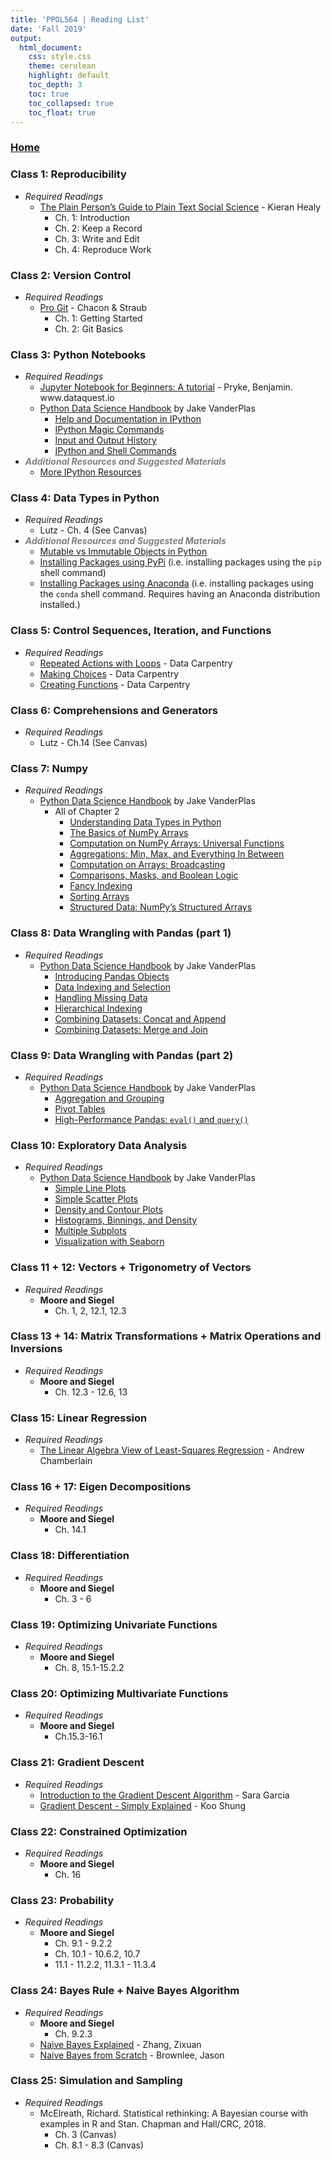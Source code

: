 ```yaml
---
title: 'PPOL564 | Reading List'
date: 'Fall 2019'
output: 
  html_document:
    css: style.css
    theme: cerulean
    highlight: default
    toc_depth: 3
    toc: true
    toc_collapsed: true
    toc_float: true
---
```


### [Home](../index.html)

### Class 1: Reproducibility

- _Required Readings_
  - [The Plain Person's Guide to Plain Text Social Science](http://plain-text.co/) - Kieran Healy
    + Ch. 1: Introduction
    + Ch. 2: Keep a Record
    + Ch. 3: Write and Edit
    + Ch. 4: Reproduce Work
    
    
### Class 2: Version Control

- _Required Readings_
  - [Pro Git](https://git-scm.com/book/en/v2) - Chacon & Straub 
    + Ch. 1: Getting Started
    + Ch. 2: Git Basics
    
### Class 3: Python Notebooks

- _Required Readings_
  + [Jupyter Notebook for Beginners: A tutorial](https://www.dataquest.io/blog/jupyter-notebook-tutorial/) - Pryke, Benjamin. www.dataquest.io
  + [Python Data Science Handbook](https://jakevdp.github.io/PythonDataScienceHandbook/index.html) by Jake VanderPlas
    + [Help and Documentation in IPython](https://jakevdp.github.io/PythonDataScienceHandbook/01.01-help-and-documentation.html)
    + [IPython Magic Commands](https://jakevdp.github.io/PythonDataScienceHandbook/01.03-magic-commands.html)
    + [Input and Output History](https://jakevdp.github.io/PythonDataScienceHandbook/01.04-input-output-history.html)
    + [IPython and Shell Commands](https://jakevdp.github.io/PythonDataScienceHandbook/01.05-ipython-and-shell-commands.html)
    
- <font color = "grey">**_Additional Resources and Suggested Materials_**</font> 
  + [More IPython Resources](https://jakevdp.github.io/PythonDataScienceHandbook/01.08-more-ipython-resources.html)
  
### Class 4: Data Types in Python

- _Required Readings_
    - Lutz - Ch. 4 (See Canvas)
    
- <font color = "grey">**_Additional Resources and Suggested Materials_**</font> 
    - [Mutable vs Immutable Objects in Python](https://medium.com/@meghamohan/mutable-and-immutable-side-of-python-c2145cf72747)
    - [Installing Packages using PyPi](https://packaging.python.org/tutorials/installing-packages/) (i.e. installing packages using the `pip` shell command)
    - [Installing Packages using Anaconda](https://docs.conda.io/projects/conda/en/latest/user-guide/tasks/manage-pkgs.html) (i.e. installing packages using the `conda` shell command. Requires having an Anaconda distribution installed.)
    
### Class 5: Control Sequences, Iteration, and Functions

- _Required Readings_
    - [Repeated Actions with Loops](https://swcarpentry.github.io/python-novice-inflammation/02-loop/index.html) - Data Carpentry
    - [Making Choices](https://swcarpentry.github.io/python-novice-inflammation/05-cond/index.html) - Data Carpentry
    - [Creating Functions ](https://swcarpentry.github.io/python-novice-inflammation/06-func/index.html) - Data Carpentry
    
### Class 6: Comprehensions and Generators

- _Required Readings_
    - Lutz - Ch.14 (See Canvas)
    
### Class 7: Numpy
  
- _Required Readings_
  - [Python Data Science Handbook](https://jakevdp.github.io/PythonDataScienceHandbook/index.html) by Jake VanderPlas
      + All of Chapter 2
        + [Understanding Data Types in Python](https://jakevdp.github.io/PythonDataScienceHandbook/02.01-understanding-data-types.html)
        + [The Basics of NumPy Arrays](https://jakevdp.github.io/PythonDataScienceHandbook/02.02-the-basics-of-numpy-arrays.html)
        + [Computation on NumPy Arrays: Universal Functions](https://jakevdp.github.io/PythonDataScienceHandbook/02.03-computation-on-arrays-ufuncs.html)
        + [Aggregations: Min, Max, and Everything In Between](https://jakevdp.github.io/PythonDataScienceHandbook/02.04-computation-on-arrays-aggregates.html)
        + [Computation on Arrays: Broadcasting](https://jakevdp.github.io/PythonDataScienceHandbook/02.05-computation-on-arrays-broadcasting.html)
        + [Comparisons, Masks, and Boolean Logic](https://jakevdp.github.io/PythonDataScienceHandbook/02.06-boolean-arrays-and-masks.html)
        + [Fancy Indexing](https://jakevdp.github.io/PythonDataScienceHandbook/02.07-fancy-indexing.html)
        + [Sorting Arrays](https://jakevdp.github.io/PythonDataScienceHandbook/02.08-sorting.html)
        + [Structured Data: NumPy's Structured Arrays](https://jakevdp.github.io/PythonDataScienceHandbook/02.09-structured-data-numpy.html)


### Class 8: Data Wrangling with Pandas (part 1)

- _Required Readings_
  - [Python Data Science Handbook](https://jakevdp.github.io/PythonDataScienceHandbook/index.html) by Jake VanderPlas
     + [Introducing Pandas Objects](https://jakevdp.github.io/PythonDataScienceHandbook/03.01-introducing-pandas-objects.html)
     + [Data Indexing and Selection](https://jakevdp.github.io/PythonDataScienceHandbook/03.02-data-indexing-and-selection.html)
     + [Handling Missing Data](https://jakevdp.github.io/PythonDataScienceHandbook/03.04-missing-values.html)
     + [Hierarchical Indexing](https://jakevdp.github.io/PythonDataScienceHandbook/03.05-hierarchical-indexing.html)
     + [Combining Datasets: Concat and Append](https://jakevdp.github.io/PythonDataScienceHandbook/03.06-concat-and-append.html)
     + [Combining Datasets: Merge and Join](https://jakevdp.github.io/PythonDataScienceHandbook/03.07-merge-and-join.html)

### Class 9: Data Wrangling with Pandas (part 2)

- _Required Readings_
  - [Python Data Science Handbook](https://jakevdp.github.io/PythonDataScienceHandbook/index.html) by Jake VanderPlas
    + [Aggregation and Grouping](https://jakevdp.github.io/PythonDataScienceHandbook/03.08-aggregation-and-grouping.html)
    + [Pivot Tables](https://jakevdp.github.io/PythonDataScienceHandbook/03.09-pivot-tables.html)
    + [High-Performance Pandas: `eval()` and `query()`](https://jakevdp.github.io/PythonDataScienceHandbook/03.12-performance-eval-and-query.html)

### Class 10: Exploratory Data Analysis

- _Required Readings_
  - [Python Data Science Handbook](https://jakevdp.github.io/PythonDataScienceHandbook/index.html) by Jake VanderPlas
     + [Simple Line Plots](https://jakevdp.github.io/PythonDataScienceHandbook/04.01-simple-line-plots.html)
     + [Simple Scatter Plots](https://jakevdp.github.io/PythonDataScienceHandbook/04.02-simple-scatter-plots.html)
     + [Density and Contour Plots](https://jakevdp.github.io/PythonDataScienceHandbook/04.04-density-and-contour-plots.html)
     + [Histograms, Binnings, and Density](https://jakevdp.github.io/PythonDataScienceHandbook/04.05-histograms-and-binnings.html)
     + [Multiple Subplots](https://jakevdp.github.io/PythonDataScienceHandbook/04.08-multiple-subplots.html)
     + [Visualization with Seaborn](https://jakevdp.github.io/PythonDataScienceHandbook/04.14-visualization-with-seaborn.html)

### Class 11 + 12: Vectors + Trigonometry of Vectors 

- _Required Readings_
  - **Moore and Siegel**
      + Ch. 1, 2, 12.1, 12.3

### Class 13 + 14: Matrix Transformations + Matrix Operations and Inversions 

- _Required Readings_
  - **Moore and Siegel**
      + Ch. 12.3 - 12.6, 13

### Class 15: Linear Regression 

- _Required Readings_
  - [The Linear Algebra View of Least-Squares Regression](https://medium.com/@andrew.chamberlain/the-linear-algebra-view-of-least-squares-regression-f67044b7f39b) - Andrew Chamberlain

### Class 16 + 17: Eigen Decompositions

- _Required Readings_
  - **Moore and Siegel**
      + Ch. 14.1

### Class 18: Differentiation

- _Required Readings_
  - **Moore and Siegel**
      + Ch. 3 - 6

### Class 19: Optimizing Univariate Functions

- _Required Readings_
  - **Moore and Siegel**
      + Ch. 8, 15.1-15.2.2

### Class 20: Optimizing Multivariate Functions

- _Required Readings_
  - **Moore and Siegel**
      + Ch.15.3-16.1

### Class 21: Gradient Descent

- _Required Readings_
  - [Introduction to the Gradient Descent Algorithm](https://medium.com/@montjoile/an-introduction-to-gradient-descent-algorithm-34cf3cee752b) - Sara Garcia
  - [Gradient Descent - Simply Explained](https://towardsdatascience.com/gradient-descent-simply-explained-1d2baa65c757) - Koo Shung

### Class 22: Constrained Optimization 

- _Required Readings_
  - **Moore and Siegel**
      + Ch. 16

### Class 23: Probability

- _Required Readings_
  - **Moore and Siegel**
      + Ch. 9.1 - 9.2.2
      + Ch. 10.1 - 10.6.2, 10.7
      + 11.1 - 11.2.2, 11.3.1 - 11.3.4

### Class 24: Bayes Rule + Naive Bayes Algorithm

- _Required Readings_
  - **Moore and Siegel**
      - Ch. 9.2.3
  - [Naive Bayes Explained](https://towardsdatascience.com/naive-bayes-explained-9d2b96f4a9c0) - Zhang, Zixuan
  - [Naive Bayes from Scratch](https://machinelearningmastery.com/naive-bayes-classifier-scratch-python/) - Brownlee, Jason

### Class 25: Simulation and Sampling    

- _Required Readings_
  - McElreath, Richard. Statistical rethinking: A Bayesian course with examples in R and Stan. Chapman and Hall/CRC, 2018.
      - Ch. 3 (Canvas)
      - Ch. 8.1 - 8.3 (Canvas)
 

    




